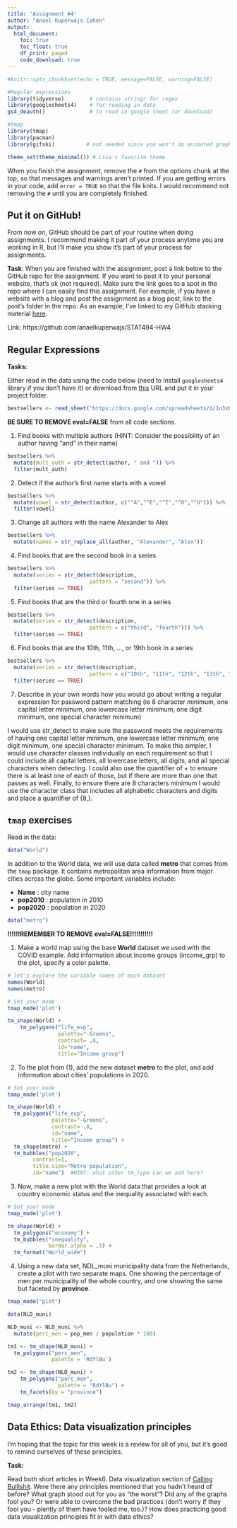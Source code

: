 ```yaml
---
title: 'Assignment #4'
author: "Anael Kuperwajs Cohen"
output: 
  html_document:
    toc: true
    toc_float: true
    df_print: paged
    code_download: true
---
```


```r
#knitr::opts_chunk$set(echo = TRUE, message=FALSE, warning=FALSE)
```

```r
#Regular expressions
library(tidyverse)        # contains stringr for regex
library(googlesheets4)    # for reading in data
gs4_deauth()              # to read in google sheet (or download)

#tmap
library(tmap)
library(pacman)
library(gifski)          # not needed since you won't do animated graphs

theme_set(theme_minimal()) # Lisa's favorite theme
```

When you finish the assignment, remove the `#` from the options chunk at the top, so that messages and warnings aren't printed. If you are getting errors in your code, add `error = TRUE` so that the file knits. I would recommend not removing the `#` until you are completely finished.

## Put it on GitHub!        

From now on, GitHub should be part of your routine when doing assignments. I recommend making it part of your process anytime you are working in R, but I'll make you show it's part of your process for assignments.

**Task**: When you are finished with the assignment, post a link below to the GitHub repo for the assignment. If you want to post it to your personal website, that's ok (not required). Make sure the link goes to a spot in the repo where I can easily find this assignment. For example, if you have a website with a blog and post the assignment as a blog post, link to the post's folder in the repo. As an example, I've linked to my GitHub stacking material [here](https://github.com/llendway/ads_website/tree/master/_posts/2021-03-22-stacking).

Link: https://github.com/anaelkuperwajs/STAT494-HW4

## Regular Expressions

**Tasks:**

Either read in the data using the code below (need to install `googlesheets4` library if you don't have it) or download from [this](
https://drive.google.com/file/d/12oqEt11miNGL_MtIcU75jx84pz6VEq_w/view?usp=sharing) URL and put it in your project folder.

```r
bestsellers <- read_sheet("https://docs.google.com/spreadsheets/d/1n3xKHK4-t5S73LgxOJVJWT5fMYjLj7kqmYl1LHkpk80/edit?usp=sharing")
```

**BE SURE TO REMOVE eval=FALSE** from all code sections.

1. Find books with multiple authors (HINT: Consider the possibility of an author having “and” in their name)

```r
bestsellers %>% 
  mutate(mult_auth = str_detect(author, " and ")) %>% 
  filter(mult_auth)
```

2. Detect if the author’s first name starts with a vowel

```r
bestsellers %>% 
  mutate(vowel = str_detect(author, c("^A","^E","^I","^O","^U"))) %>% 
  filter(vowel)
```

3. Change all authors with the name Alexander to Alex

```r
bestsellers %>% 
  mutate(names = str_replace_all(author, "Alexander", "Alex"))
```

4. Find books that are the second book in a series

```r
bestsellers %>%
  mutate(series = str_detect(description, 
                          pattern = "second")) %>%
  filter(series == TRUE)
```

5. Find books that are the third or fourth one in a series

```r
bestsellers %>%
  mutate(series = str_detect(description, 
                          pattern = c("third", "fourth"))) %>%
  filter(series == TRUE)
```

6. Find books that are the 10th, 11th, ..., or 19th book in a series

```r
bestsellers %>%
  mutate(series = str_detect(description, 
                          pattern = c("10th", "11th", "12th", "13th", "14th", "15th", "16th", "17th", "18th", "19th"))) %>%
  filter(series == TRUE)
```

7. Describe in your own words how you would go about writing a regular expression for password pattern matching (ie 8 character minimum, one capital letter minimum, one lowercase letter minimum, one digit minimum, one special character minimum)

I would use str_detect to make sure the password meets the requirements of having one capital letter minimum, one lowercase letter minimum, one digit minimum, one special character minimum. To make this simpler, I would use character classes individually on each requirement so that I could include all capital letters, all lowercase letters, all digits, and all special characters when detecting. I could also use the quantifier of + to ensure there is at least one of each of those, but if there are more than one that passes as well. Finally, to ensure there are 8 characters minimum I would use the character class that includes all alphabetic characters and digits and place a quantifier of {8,}.


## `tmap` exercises

Read in the data:

```r
data("World")
```


In addition to the World data, we will use data called **metro** that comes from the `tmap` package. It contains metropolitan area information from major cities across the globe. Some important variables include:

* **Name** : city name
* **pop2010** : population in 2010
* **pop2020** : population in 2020


```r
data("metro")
```


**!!!!!!REMEMBER TO REMOVE eval=FALSE!!!!!!!!!!!**

1. Make a world map using the base **World** dataset we used with the COVID example. Add information about income groups (income_grp) to the plot, specify a color palette.


```r
# let's explore the variable names of each dataset
names(World)
names(metro)
```


```r
# Set your mode
tmap_mode('plot')

tm_shape(World) +
    tm_polygons("life_exp", 
                palette="-Greens", 
                contrast= .8, 
                id="name", 
                title="Income group")
```





2. To the plot from (1), add the new dataset **metro** to the plot, and add information about cities' populations in 2020.

```r
# Set your mode
tmap_mode('plot')

tm_shape(World) +
  tm_polygons("life_exp", 
              palette="-Greens", 
              contrast= .8, 
              id="name", 
              title="Income group") +
  tm_shape(metro) +
  tm_bubbles("pop2020", 
        contrast=1, 
        title.size="Metro population", 
        id="name")  #HINT: what other tm_type can we add here?
```





3. Now, make a new plot with the World data that provides a look at country economic status and the inequality associated with each. 

```r
# Set your mode
tmap_mode('plot')

tm_shape(World) +
  tm_polygons("economy") +
  tm_bubbles("inequality", 
             border.alpha = .5) +
  tm_format("World_wide") 
```




4. Using a new data set, NDL_muni municipality data from the Netherlands, create a plot with two separate maps.  One showing the percentage of men per municipality of the whole country, and one showing the same but faceted by **province**.


```r
tmap_mode("plot")

data(NLD_muni)

NLD_muni <- NLD_muni %>% 
  mutate(perc_men = pop_men / population * 100)

tm1 <- tm_shape(NLD_muni) + 
  tm_polygons("perc_men", 
              palette = 'RdYlBu')

tm2 <- tm_shape(NLD_muni) +
    tm_polygons("perc_men", 
                palette = "RdYlBu") +
    tm_facets(by = "province")

tmap_arrange(tm1, tm2)
```


## Data Ethics: Data visualization principles

I'm hoping that the topic for this week is a review for all of you, but it's good to remind ourselves of these principles.  

**Task:**

Read both short articles in Week6. Data visualization section of [Calling Bulllshit](https://www.callingbullshit.org/syllabus.html#Visual). Were there any principles mentioned that you hadn't heard of before? What graph stood out for you as "the worst"? Did any of the graphs fool you? Or were able to overcome the bad practices (don't worry if they fool you - plently of them have fooled me, too.)? How does practicing good data visualization principles fit in with data ethics?


